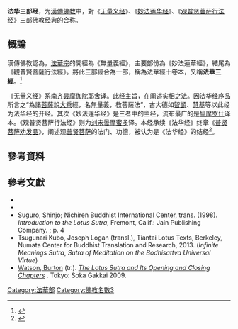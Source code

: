 {{Refimprove|time=2013-12-02}}
{{佛教}}
'''法华三部经'''，为[[漢傳佛教|漢傳佛教]]中，對《[[无量义经|无量义经]]》、《[[妙法莲华经|妙法莲华经]]》、《[[观普贤菩萨行法经|观普贤菩萨行法经]]》三部[[佛经|佛教经典]]的合称。

== 概論 ==
漢傳佛教認為，[[法華宗|法華宗]]的開經為《無量義經》，主要部份為《妙法蓮華經》，結尾為《觀普賢菩薩行法經》。將此三部經合為一部，稱為法華經十卷本，又稱'''法華三經'''。<ref>{{Cite book|last1=Katō |first1=Bunnō |first2=Yoshirō |last2=Tamura |first3=Kōjirō |last3=Miyasaka |title=''The Threefold Lotus Sutra: The Sutra of Innumerable Meanings, The Sutra of the Lotus Flower of the Wonderful Law, The Sutra of Meditation on the Bodhisattva Universal Virtue'' |location=Tōkyō |publisher=Kōsei Publishing Company |year=1993 |pages=x, xiii |url=http://www.rk-world.org/publications/ThreefoldLotusSutra.pdf |format=PDF |month= |isbn=4-333-00208-7 |deadurl=bot: unknown |archiveurl=https://web.archive.org/web/20131019124924/http://www.rk-world.org/publications/ThreefoldLotusSutra.pdf |archivedate=2013-10-19 }} </ref>

《无量义经》系[[南齐|南齐]][[昙摩伽陀耶舍|昙摩伽陀耶舍]]译。此经主旨，在阐述实相之法。因法华经序品所言之“為諸[[菩薩|菩薩]]說[[大乘|大乘]]經，名無量義，教菩薩法”，古大德如[[智顗|智顗]]、[[慧基|慧基]]等以此经为法华经的开经。其次《妙法莲华经》是三者中的主经，流布最广的是[[鸠摩罗什|鸠摩罗什]]译本。《观普贤菩萨行法经》则为[[刘宋|刘宋]][[曇摩蜜多|曇摩蜜多]]译。本经承续《法华经》终章《[[普贤菩萨劝发品|普贤菩萨劝发品]]》，阐述观[[普贤菩萨|普贤菩萨]]的法门、功德，被认为是《法华经》的结经<ref>{{Cite book|author=Gene Reeves | title=''The Lotus Sutra: A Contemporary Translation of a Buddhist Classic''| url=http://books.google.com/books?id=DEzGGMAOYHcC&pg=PT10| date=14 April 2014|publisher=Simon and Schuster|isbn=978-0-86171-987-7|pages=10–11}}</ref>。

==參考資料==
{{Reflist}}

==參考文獻==
{{refbegin|2}}
* {{Cite book | last1 = Katō | first1 = Bunnō | first2 = Yoshirō | last2 = Tamura | first3 = Kōjirō | last3 = Miyasaka | title = The Threefold Lotus Sutra: The Sutra of Innumerable Meanings, The Sutra of the Lotus Flower of the Wonderful Law, The Sutra of Meditation on the Bodhisattva Universal Virtue | location = Tōkyō | publisher = Kōsei Publishing Company | year = 1993 | url = http://www.rk-world.org/publications/ThreefoldLotusSutra.pdf | isbn = 4-333-00208-7 | archive-url = https://web.archive.org/web/20131019124924/http://www.rk-world.org/publications/ThreefoldLotusSutra.pdf | archive-date = 2013-10-19 }} 
* {{Cite book | last = Reeves | first = Gene | title = The Lotus Sutra: A Contemporary Translation of a Buddhist Classic | publisher = Wisdom Publications | date = 2008 | location = [[Somerville,_Massachusetts|Somerville]] | isbn = 978-0-86171-571-8}}
* Suguro, Shinjo; Nichiren Buddhist International Center, trans. (1998). ''Introduction to the Lotus Sutra'', Fremont, Calif.: Jain Publishing Company. {{ISBN|0875730787}}; p. 4
* Tsugunari Kubo, Joseph Logan (transl.), Tiantai Lotus Texts, Berkeley, Numata Center for Buddhist Translation and Research, 2013. {{ISBN|978-1-886439-45-0}} (''Infinite Meanings Sutra'', ''Sutra of Meditation on the Bodhisattva Universal Virtue'')
* [[Burton_Watson|Watson, Burton]] (tr.). [http://www.nichirenlibrary.org/en/lsoc/toc/ ''The Lotus Sutra and Its Opening and Closing Chapters''] {{Wayback|url=http://www.nichirenlibrary.org/en/lsoc/toc/ |date=20141025145841 }}. Tokyo: Soka Gakkai 2009. {{ISBN|978-4-412-01409-1}}
{{refend}}

{{China-buddhism-book-fahua}}

[[Category:法華部|Category:法華部]]
[[Category:佛教名數3|Category:佛教名數3]]